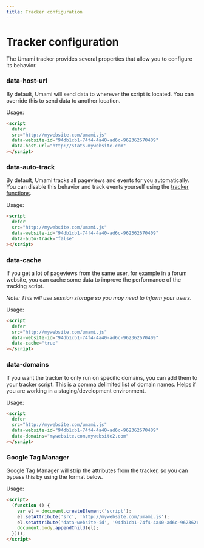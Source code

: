 ```yaml
---
title: Tracker configuration
---
```


# Tracker configuration

The Umami tracker provides several properties that allow you to configure its behavior.

### data-host-url

By default, Umami will send data to wherever the script is located. You can override this to send data
to another location.

Usage:

```html
<script
  defer
  src="http://mywebsite.com/umami.js"
  data-website-id="94db1cb1-74f4-4a40-ad6c-962362670409"
  data-host-url="http://stats.mywebsite.com"
></script>
```

### data-auto-track

By default, Umami tracks all pageviews and events for you automatically. You can disable this behavior and
track events yourself using the [tracker functions](/docs/tracker-functions).

Usage:

```html
<script
  defer
  src="http://mywebsite.com/umami.js"
  data-website-id="94db1cb1-74f4-4a40-ad6c-962362670409"
  data-auto-track="false"
></script>
```

### data-cache

If you get a lot of pageviews from the same user, for example in a forum website, you can cache some data to
improve the performance of the tracking script.

_Note: This will use session storage so you may need to inform your users._

Usage:

```html
<script
  defer
  src="http://mywebsite.com/umami.js"
  data-website-id="94db1cb1-74f4-4a40-ad6c-962362670409"
  data-cache="true"
></script>
```

### data-domains

If you want the tracker to only run on specific domains, you can add them to your tracker script. This is a comma delimited list of domain names. Helps if you are working in a staging/development environment.

Usage:

```html
<script
  defer
  src="http://mywebsite.com/umami.js"
  data-website-id="94db1cb1-74f4-4a40-ad6c-962362670409"
  data-domains="mywebsite.com,mywebsite2.com"
></script>
```

### Google Tag Manager

Google Tag Manager will strip the attributes from the tracker, so you can bypass this by using the format below.

Usage:

```html
<script>
  (function () {
    var el = document.createElement('script');
    el.setAttribute('src', 'http://mywebsite.com/umami.js');
    el.setAttribute('data-website-id', '94db1cb1-74f4-4a40-ad6c-962362670409');
    document.body.appendChild(el);
  })();
</script>
```
